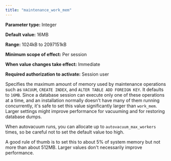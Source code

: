 ```yaml
---
title: "maintenance_work_mem"
---
```


<div id="maintenance_work_mem" class="registered_link"></div>

**Parameter type:** Integer

**Default value:** 16MB

**Range:** 1024kB to 2097151kB

**Minimum scope of effect:** Per session

**When value changes take effect:** Immediate

**Required authorization to activate:** Session user

Specifies the maximum amount of memory used by maintenance operations such as `VACUUM`, `CREATE INDEX`, and `ALTER TABLE ADD FOREIGN KEY`. It defaults to `16MB`. Since a database session can execute only one of these operations at a time, and an installation normally doesn't have many of them running concurrently, it's safe to set this value significantly larger than `work_mem`. Larger settings might improve performance for vacuuming and for restoring database dumps.

When autovacuum runs, you can allocate up to `autovacuum_max_workers` times, so be careful not to set the default value too high.

A good rule of thumb is to set this to about 5% of system memory but not more than about 512MB. Larger values don't necessarily improve performance.
